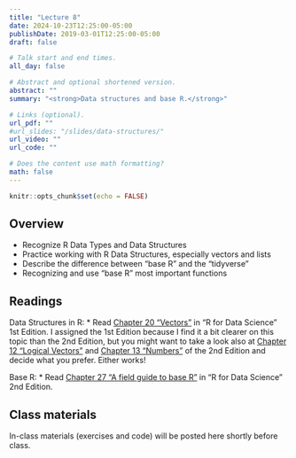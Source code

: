 ```yaml
---
title: "Lecture 8"
date: 2024-10-23T12:25:00-05:00
publishDate: 2019-03-01T12:25:00-05:00
draft: false

# Talk start and end times.
all_day: false

# Abstract and optional shortened version.
abstract: ""
summary: "<strong>Data structures and base R.</strong>"

# Links (optional).
url_pdf: ""
#url_slides: "/slides/data-structures/"
url_video: ""
url_code: ""

# Does the content use math formatting?
math: false
---
```


```r
knitr::opts_chunk$set(echo = FALSE)
```


<!--
FALL 2024: there is room to add more base R here 
resources on this:
Our course book 2nd edition (chapter on this)
This one https://bookdown.org/pdr_higgins/rmrwr/the-basics-of-base-r.html
-->


## Overview

* Recognize R Data Types and Data Structures
* Practice working with R Data Structures, especially vectors and lists
* Describe the difference between "base R" and the "tidyverse"
* Recognizing and use "base R" most important functions


## Readings

Data Structures in R:
* Read [Chapter 20 “Vectors”](https://r4ds.had.co.nz/vectors.html) in "R for Data Science" 1st Edition. I assigned the 1st Edition because I find it a bit clearer on this topic than the 2nd Edition, but you might want to take a look also at [Chapter 12 "Logical Vectors"](https://r4ds.hadley.nz/logicals) and [Chapter 13 "Numbers"](https://r4ds.hadley.nz/numbers) of the 2nd Edition and decide what you prefer. Either works!

Base R:
* Read [Chapter 27 "A field guide to base R"](https://r4ds.hadley.nz/base-r) in "R for Data Science" 2nd Edition.


## Class materials

In-class materials (exercises and code) will be posted here shortly before class.

<!--
Run the code below in your console to download today’s in-class exercises: `usethis::use_course("css-materials/data-structures")`
-->

